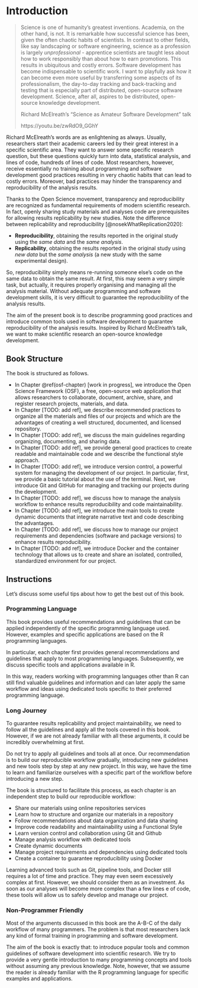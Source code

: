 # Introduction 

> Science is one of humanity's greatest inventions. Academia, on the other hand, is not. It is remarkable how successful science has been, given the often chaotic habits of scientists. In contrast to other fields, like say landscaping or software engineering, science as a profession is largely *unprofessional* - apprentice scientists are taught less about how to work responsibly than about how to earn promotions. This results in ubiquitous and costly errors. Software development has become indispensable to scientific work. I want to playfully ask how it can become even more useful by transferring some aspects of its professionalism, the day-to-day tracking and back-tracking and testing that is especially part of distributed, open-source software development. Science, after all, aspires to be distributed, open-source knowledge development.
>
> Richard McElreath's "Science as Amateur Software Development" talk  
>
> https://youtu.be/zwRdO9_GGhY

Richard McElreath's words are as enlightening as always. Usually, researchers start their academic careers led by their great interest in a specific scientific area. They want to answer some specific research question, but these questions quickly turn into data, statistical analysis, and lines of code, hundreds of lines of code. Most researchers, however, receive essentially no training about programming and software development good practices resulting in very chaotic habits that can lead to costly errors. Moreover, bad practices may hinder the transparency and reproducibility of the analysis results.

Thanks to the Open Science movement, transparency and reproducibility are recognized as fundamental requirements of modern scientific research. In fact, openly sharing study materials and analyses code are prerequisites for allowing results replicability by new studies. Note the difference between replicability and reproducibility [@nosekWhatReplication2020]:

- **Reproducibility**, obtaining the results reported in the original study using the *same data* and the *same analysis*.
- **Replicability**, obtaining the results reported in the original study using *new data* but the *same analysis* (a new study with the same experimental design). 

So, reproducibility simply means re-running someone else's code on the same data to obtain the same result. At first, this may seem a very simple task, but actually, it requires properly organising and managing all the analysis material. Without adequate programming and software development skills, it is very difficult to guarantee the reproducibility of the analysis results.

The aim of the present book is to describe programming good practices and introduce common tools used in software development to guarantee reproducibility of the analysis results. Inspired by Richard McElreath's talk, we want to make scientific research an open-source knowledge development.

## Book Structure

The book is structured as follows.

- In Chapter \@ref(osf-chapter) [work in progress], we introduce the Open Science Framework (OSF), a free, open-source web application that allows researchers to collaborate, document, archive, share, and register research projects, materials, and data.
- In Chapter [TODO: add ref], we describe recommended practices to organize all the materials and files of our projects and which are the advantages of creating a well structured, documented, and licensed repository.
- In Chapter [TODO: add ref], we discuss the main guidelines regarding organizing, documenting, and sharing data.
- In Chapter [TODO: add ref], we provide general good practices to create readable and maintainable code and we describe the functional style approach.
- In Chapter [TODO: add ref], we introduce version control, a powerful system for managing the development of our project. In particular, first, we provide a basic tutorial about the use of the terminal. Next, we introduce Git and GitHub for managing and tracking our projects during the development.
- In Chapter [TODO: add ref], we discuss how to manage the analysis workflow to enhance results reproducibility and code maintainability.
- In Chapter [TODO: add ref], we introduce the main tools to create dynamic documents that integrate narrative text and code describing the advantages.
- In Chapter [TODO: add ref], we discuss how to manage our project requirements and dependencies (software and package versions) to enhance results reproducibility. 
- In Chapter [TODO: add ref], we introduce Docker and the container technology that allows us to create and share an isolated, controlled, standardized environment for our project.

## Instructions

Let's discuss some useful tips about how to get the best out of this book.

### Programming Language 

This book provides useful recommendations and guidelines that can be applied independently of the specific programming language used. However, examples and specific applications are based on the R programming languages. 

In particular, each chapter first provides general recommendations and guidelines that apply to most programming languages. Subsequently, we discuss specific tools and applications available in R.

In this way, readers working with programming languages other than R can still find valuable guidelines and information and can later apply the same workflow and ideas using dedicated tools specific to their preferred programming language.

### Long Journey

To guarantee results replicability and project maintainability, we need to follow all the guidelines and apply all the tools covered in this book. However, if we are not already familiar with all these arguments, it could be incredibly overwhelming at first.

Do not try to apply all guidelines and tools all at once. Our recommendation is to build our reproducible workflow gradually, introducing new guidelines and new tools step by step at any new project. In this way, we have the time to learn and familiarize ourselves with a specific part of the workflow before introducing a new step.
   
The book is structured to facilitate this process, as each chapter is an independent step to build our reproducible workflow:

- Share our materials using online repositories services
- Learn how to structure and organize our materials in a repository
- Follow recommendations about data organization and data sharing
- Improve code readability and maintainability using a Functional Style
- Learn version control and collaboration using Git and Github
- Manage analysis workflow with dedicated tools
- Create dynamic documents
- Manage project requirements and dependencies using dedicated tools
- Create a container to guarantee reproducibility using Docker
   
Learning advanced tools such as Git, pipeline tools, and Docker still requires a lot of time and practice. They may even seem excessively complex at first. However, we should consider them as an investment. As soon as our analyses will become more complex than a few lines e of code, these tools will allow us to safely develop and manage our project.

### Non-Programmer Friendly

Most of the arguments discussed in this book are the A-B-C of the daily workflow of many programmers. The problem is that most researchers lack any kind of formal training in programming and software development.

The aim of the book is exactly that: to introduce popular tools and common guidelines of software development into scientific research. We try to provide a very gentle introduction to many programming concepts and tools without assuming any previous knowledge. Note, however, that we assume the reader is already familiar with the R programming language for specific examples and applications.

<!-- # Notes -->

<!-- In recent years, there has been much debate about the replicability crisis of scientific findings. This methodological crisis has undetermined the credibility of many scientific fields. If you have been working in academic research recently, I am sure you are already familiar with all these issues. -->
<!-- Fortunately, however, one of the greatest strengths of scientific research is its ability to correct itself. In this perspective, the replicability crisis has become a great opportunity to revise, improve, and innovate our research practice and, certainly, the Open Science movement has become the main answer to this methodological crisis. -->

<!-- the open science movement aims to make scientific research transparent and accessible to everyone. This includes not only open access to the scientific paper but also openly sharing data and research materials -->

<!-- access and communicate -->

<!-- failure to reproduce scientific results undermining the credibility of many scientific fields. If you have been working in academic research, I am sure you have already heard a lot about the replicability crisis. -->

<!-- The Open Science movement is changing modern scientific research. -->

<!-- Open Science is not only the publishing industry's new commercial breakthrough -->

<!-- cumulating articles and citation is what moves your career but cumulating data is what moves science -->

<!-- > Gelman 2021: the most important part of your study is not your conclusion but your data -->
<!-- > https://youtu.be/j_1tVewtURI?t=1753 -->
